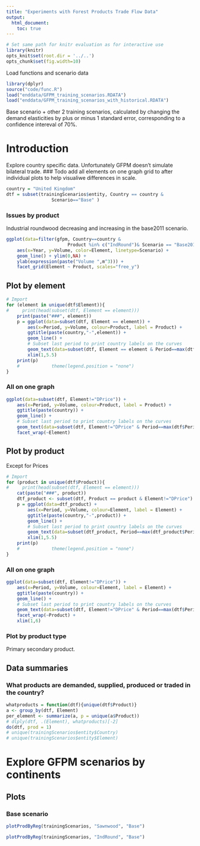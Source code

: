 ```yaml
---
title: "Experiments with Forest Products Trade Flow Data"
output:
  html_document:
    toc: true
---
```


```r
# Set same path for knitr evaluation as for interactive use
library(knitr)
opts_knit$set(root.dir = '../..')
opts_chunk$set(fig.width=10)
```

Load functions and scenario data
```r
library(dplyr)
source("code/func.R")
load("enddata/GFPM_training_scenarios.RDATA")
load("enddata/GFPM_training_scenarios_with_historical.RDATA")
```
Base scenario + other 2 training scenarios, calculated by changing the demand
elasticities by plus or minus 1 standard error, corresponding to a 
confidence intereval of 70%.

Introduction
============
Explore country specific data.
Unfortunately GFPM doesn't simulate bilateral trade.
### Todo
add all elements on one graph grid to after individual plots to help visualiwe differences in scale.

```r
country = "United Kingdom"
dtf = subset(trainingScenarios$entity, Country == country & 
                 Scenario=="Base" )
```

### Issues by product

Industrial roundwood decreasing and increasing in the base2011 scenario.
```r
ggplot(data=filter(gfpm, Country==country & 
                       Product %in% c("IndRound")& Scenario == "Base2011")) +
    aes(x=Year, y=Volume, color=Element, linetype=Scenario) +
    geom_line() + ylim(0,NA) + 
    ylab(expression(paste("Volume ",m^3))) +
    facet_grid(Element ~ Product, scales="free_y") 
```



## Plot by element

```r
# Import
for (element in unique(dtf$Element)){
#     print(head(subset(dtf, Element == element)))
    print(paste("###", element))
    p = ggplot(data=subset(dtf, Element == element)) +
        aes(x=Period, y=Volume, colour=Product, label = Product) +
        ggtitle(paste(country,"-",element)) +
        geom_line() + 
        # Subset last period to print country labels on the curves
        geom_text(data=subset(dtf, Element == element & Period==max(dtf$Period))) +
        xlim(1,5.5)
    print(p)
    #            theme(legend.position = "none") 
}
```


### All on one graph
```r
ggplot(data=subset(dtf, Element!="DPrice")) +
    aes(x=Period, y=Volume, colour=Product, label = Product) +
    ggtitle(paste(country)) +
    geom_line() + 
    # Subset last period to print country labels on the curves
    geom_text(data=subset(dtf, Element!="DPrice" & Period==max(dtf$Period))) +
    facet_wrap(~Element) 
```


## Plot by product
Except for Prices
```r
# Import
for (product in unique(dtf$Product)){
#     print(head(subset(dtf, Element == element)))
    cat(paste("###", product))
    dtf_product <- subset(dtf, Product == product & Element!="DPrice")
    p = ggplot(data=dtf_product) +
        aes(x=Period, y=Volume, colour=Element, label = Element) +
        ggtitle(paste(country,"-",product)) +
        geom_line() + 
        # Subset last period to print country labels on the curves
        geom_text(data=subset(dtf_product, Period==max(dtf_product$Period))) +
        xlim(1,5.5)
    print(p)
    #            theme(legend.position = "none") 
}
```

### All on one graph
```r
ggplot(data=subset(dtf, Element!="DPrice")) +
    aes(x=Period, y=Volume, colour=Element, label = Element) +
    ggtitle(paste(country)) +
    geom_line() + 
    # Subset last period to print country labels on the curves
    geom_text(data=subset(dtf, Element!="DPrice" & Period==max(dtf$Period))) +
    facet_wrap(~Product) +
    xlim(1,6)
```


### Plot by product type
Primary secondary product.


Data summaries
--------------
### What products are demanded, supplied, produced or traded in the country?
```r
whatproducts = function(dtf){unique(dtf$Product)}
a <- group_by(dtf, Element)
per_element <- summarize(a, p = unique(a$Product))
# dlply(dtf, .(Element), whatproducts)[-2]
do(dtf, prod = 1)
# unique(trainingScenarios$entity$Country)
# unique(trainingScenarios$entity$Element)
```

Explore GFPM scenarios by continents
================================
Plots
-----
### Base scenario
```r
plotProdByReg(trainingScenarios, "Sawnwood", "Base")
```

```r
plotProdByReg(trainingScenarios, "IndRound", "Base")
```
